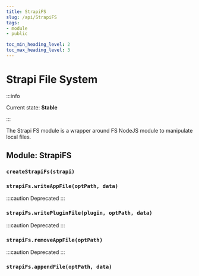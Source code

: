 ```yaml
---
title: StrapiFS
slug: /api/StrapiFS
tags:
- module
- public

toc_min_heading_level: 2
toc_max_heading_level: 3
---
```


# Strapi File System

:::info

Current state: **Stable**

:::

The Strapi FS module is a wrapper around FS NodeJS module to manipulate local files.

## Module: StrapiFS

### `createStrapiFs(strapi)`

### `strapiFs.writeAppFile(optPath, data)`
:::caution
Deprecated
:::

### `strapiFs.writePluginFile(plugin, optPath, data)`
:::caution
Deprecated
:::

### `strapiFs.removeAppFile(optPath)`
:::caution
Deprecated
:::

### `strapiFs.appendFile(optPath, data)`